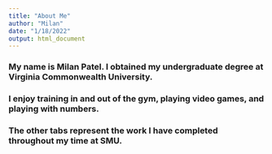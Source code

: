 ```yaml
---
title: "About Me"
author: "Milan"
date: "1/18/2022"
output: html_document
---
```


### My name is Milan Patel. I obtained my undergraduate degree at Virginia Commonwealth University.
### I enjoy training in and out of the gym, playing video games, and playing with numbers.
### The other tabs represent the work I have completed throughout my time at SMU.